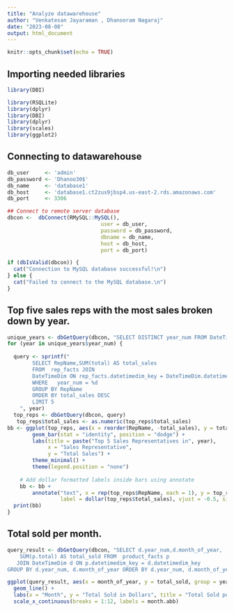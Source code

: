 ```yaml
---
title: "Analyze datawarehouse"
author: "Venkatesan Jayaraman , Dhanooram Nagaraj"
date: "2023-08-08"
output: html_document
---
```


```r
knitr::opts_chunk$set(echo = TRUE)
```


## Importing needed libraries


```r
library(DBI)

library(RSQLite)
library(dplyr)
library(DBI)
library(dplyr)
library(scales) 
library(ggplot2)
```


## Connecting to datawarehouse
```r
db_user     <- 'admin'
db_password <- 'Dhanoo30$'
db_name     <- 'database1'
db_host     <- 'database1.ct2zux9jbsp4.us-east-2.rds.amazonaws.com'
db_port     <- 3306

## Connect to remote server database
dbcon <-  dbConnect(RMySQL::MySQL(),
                              user = db_user,
                              password = db_password,
                              dbname = db_name,
                              host = db_host,
                              port = db_port)

if (dbIsValid(dbcon)) {
  cat("Connection to MySQL database successful!\n")
} else {
  cat("Failed to connect to the MySQL database.\n")
}
```


## Top five sales reps with the most sales broken down by year.
```r
unique_years <- dbGetQuery(dbcon, "SELECT DISTINCT year_num FROM DateTimeDim")
for (year in unique_years$year_num) {
    
  query <- sprintf("
        SELECT RepName,SUM(total) AS total_sales
        FROM  rep_facts JOIN
        DateTimeDim ON rep_facts.datetimedim_key = DateTimeDim.datetimedim_key
        WHERE   year_num = %d
        GROUP BY RepName
        ORDER BY total_sales DESC
        LIMIT 5
    ", year)
  top_reps <- dbGetQuery(dbcon, query)
   top_reps$total_sales <- as.numeric(top_reps$total_sales)
bb <- ggplot(top_reps, aes(x = reorder(RepName, -total_sales), y = total_sales, fill = factor(year))) +
        geom_bar(stat = "identity", position = "dodge") +
        labs(title = paste("Top 5 Sales Representatives in", year),
             x = "Sales Representative",
             y = "Total Sales") +
        theme_minimal() +
        theme(legend.position = "none")
    
    # Add dollar formatted labels inside bars using annotate
    bb <- bb + 
        annotate("text", x = rep(top_reps$RepName, each = 1), y = top_reps$total_sales,
                 label = dollar(top_reps$total_sales), vjust = -0.5, size = 3)
  print(bb)
}
```

## Total sold per month.
```r
query_result <- dbGetQuery(dbcon, "SELECT d.year_num,d.month_of_year,
    SUM(p.total) AS total_sold FROM  product_facts p
   JOIN DateTimeDim d ON p.datetimedim_key = d.datetimedim_key
GROUP BY d.year_num, d.month_of_year ORDER BY d.year_num, d.month_of_year;")

ggplot(query_result, aes(x = month_of_year, y = total_sold, group = year_num, color = year_num)) +
  geom_line() +
  labs(x = "Month", y = "Total Sold in Dollars", title = "Total Sold per Month") +
  scale_x_continuous(breaks = 1:12, labels = month.abb) 

```

